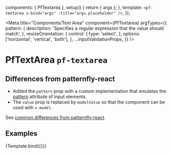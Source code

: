 

  components: { PfTextarea },
  setup() {
    return { args };
  },
  template: `
    <pf-textarea v-bind="args" :title="args.placeholder" />
  `,
});


<Meta title="Components/Text Area" component={PfTextarea} argTypes={{
    pattern: {
      description: 'Specifies a regular expression that the value should match',
    },
    resizeOrientation: {
      control: {
        type: 'select',
      },
      options: ['horizontal', 'vertical', 'both'],
    },
    ...inputValidationProps,
  }} />

# PfTextArea `pf-textarea`

## Differences from patternfly-react
- Added the `pattern` prop with a custom implementation that emulates the [pattern](https://developer.mozilla.org/en-US/docs/Web/HTML/Attributes/pattern) attribute of input elements.
- The `value` prop is replaced by `modelValue` so that the component can be used with `v-model`.

See [common differences from patternfly-react](/?path=/story/intro--page#common-differences-from-patternfly-react).

## Examples

<Canvas>
  <Story name="Text Area" args={{
    pattern: '[0-9\\s]+',
    placeholder: 'Numbers and spaces only',
  }}>
    {Template.bind({})}
  </Story>
</Canvas>

<ArgsTable story="Text Area" />
